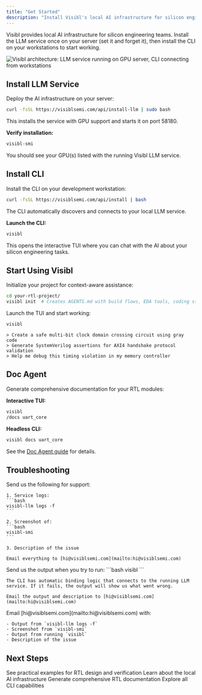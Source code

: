 ```yaml
---
title: "Get Started"
description: "Install Visibl's local AI infrastructure for silicon engineering"
---
```


Visibl provides local AI infrastructure for silicon engineering teams. Install the LLM service once on your server (set it and forget it), then install the CLI on your workstations to start working.

<Frame>
  <img src="/assets/cli.png" alt="Visibl architecture: LLM service running on GPU server, CLI connecting from workstations" />
</Frame>

## Install LLM Service

Deploy the AI infrastructure on your server:

```bash
curl -fsSL https://visiblsemi.com/api/install-llm | sudo bash
```

This installs the service with GPU support and starts it on port 58180.

**Verify installation:**
```bash
visibl-smi
```

You should see your GPU(s) listed with the running Visibl LLM service.

## Install CLI

Install the CLI on your development workstation:

```bash
curl -fsSL https://visiblsemi.com/api/install | bash
```

The CLI automatically discovers and connects to your local LLM service.

**Launch the CLI:**
```bash
visibl
```

This opens the interactive TUI where you can chat with the AI about your silicon engineering tasks.

## Start Using Visibl

Initialize your project for context-aware assistance:

```bash
cd your-rtl-project/
visibl init  # Creates AGENTS.md with build flows, EDA tools, coding standards
```

Launch the TUI and start working:

```bash
visibl
```

```
> Create a safe multi-bit clock domain crossing circuit using gray code
> Generate SystemVerilog assertions for AXI4 handshake protocol validation
> Help me debug this timing violation in my memory controller
```

## Doc Agent

Generate comprehensive documentation for your RTL modules:

**Interactive TUI:**
```bash
visibl
/docs uart_core
```

**Headless CLI:**
```bash
visibl docs uart_core
```

See the [Doc Agent guide](/cli/doc-gen) for details.

## Troubleshooting

<AccordionGroup>
  <Accordion title="LLM service won't start">
    Send us the following for support:
    
    1. Service logs:
    ```bash
    visibl-llm logs -f
    ```
    
    2. Screenshot of:
    ```bash
    visibl-smi
    ```
    
    3. Description of the issue
    
    Email everything to [hi@visiblsemi.com](mailto:hi@visiblsemi.com)
  </Accordion>
  
  <Accordion title="CLI can't connect to service">
    Send us the output when you try to run:
    ```bash
    visibl
    ```
    
    The CLI has automatic binding logic that connects to the running LLM service. If it fails, the output will show us what went wrong.
    
    Email the output and description to [hi@visiblsemi.com](mailto:hi@visiblsemi.com)
  </Accordion>
  
  <Accordion title="Need help?">
    Email [hi@visiblsemi.com](mailto:hi@visiblsemi.com) with:
    
    - Output from `visibl-llm logs -f`
    - Screenshot from `visibl-smi`
    - Output from running `visibl`
    - Description of the issue
  </Accordion>
</AccordionGroup>

## Next Steps

<CardGroup cols={2}>
  <Card title="CLI Examples" icon="code" href="/cli/examples">
    See practical examples for RTL design and verification
  </Card>
  
  <Card title="LLM Service" icon="server" href="/llm-service/overview">
    Learn about the local AI infrastructure
  </Card>
  
  <Card title="Doc Agent" icon="file-text" href="/cli/doc-gen">
    Generate comprehensive RTL documentation
  </Card>
  
  <Card title="CLI Overview" icon="terminal" href="/cli/overview">
    Explore all CLI capabilities
  </Card>
</CardGroup>
